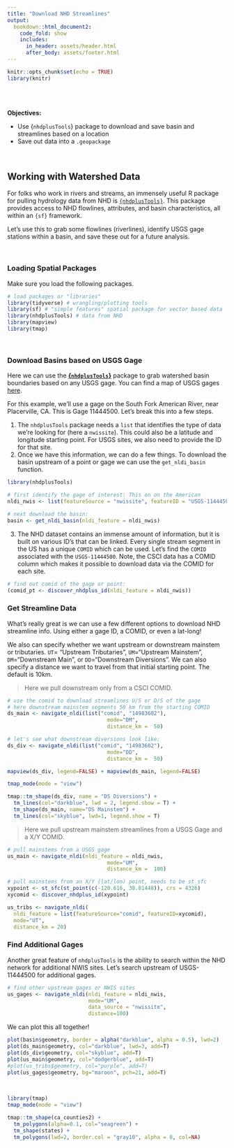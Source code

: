 ```yaml
---
title: "Download NHD Streamlines"
output: 
  bookdown::html_document2:
    code_fold: show
    includes:
      in_header: assets/header.html
      after_body: assets/footer.html
---
```


```r

knitr::opts_chunk$set(echo = TRUE)
library(knitr)

```

<style>
  .title{
    display: none;
  }
</style>

<br>
<br>

:::obj

 **Objectives:**
 
 - Use {`nhdplusTools`} package to download and save basin and streamlines based on a location
 - Save out data into a `.geopackage`
 
:::

<br>

## Working with Watershed Data

For folks who work in rivers and streams, an immensely useful R package for pulling hydrology data from NHD is [`{nhdplusTools}`](https://usgs-r.github.io/nhdplusTools/). This package provides access to NHD flowlines, attributes, and basin characteristics, all within an `{sf}` framework.

Let's use this to grab some flowlines (riverlines), identify USGS gage stations within a basin, and save these out for a future analysis.

<br>

### **Loading Spatial Packages**

Make sure you load the following packages.

```r

# load packages or "libraries"
library(tidyverse) # wrangling/plotting tools
library(sf) # "simple features" spatial package for vector based data
library(nhdplusTools) # data from NHD
library(mapview)
library(tmap)
```


<br>

### **Download Basins based on USGS Gage**

Here we can use the **[{`nhdplusTools`}](https://usgs-r.github.io/nhdplusTools/)** package to grab watershed basin boundaries based on any USGS gage. You can find a map of USGS gages [here](https://maps.waterdata.usgs.gov/mapper/index.html).

For this example, we'll use a gage on the South Fork American River, near Placerville, CA. This is Gage 11444500. Let's break this into a few steps.

  1. The `nhdplusTools` package needs a `list` that identifies the type of data we're looking for (here a `nwissite`). This could also be a latitude and longitude starting point. For USGS sites, we also need to provide the ID for that site.
  2. Once we have this information, we can do a few things. To download the basin upstream of a point or gage we can use the `get_nldi_basin` function.


```r

library(nhdplusTools)

# first identify the gage of interest: This on on the American
nldi_nwis <- list(featureSource = "nwissite", featureID = "USGS-11444500")

# next download the basin:
basin <- get_nldi_basin(nldi_feature = nldi_nwis)

```

  3. The NHD dataset contains an immense amount of information, but it is built on various ID's that can be linked. Every single stream segment in the US has a unique `COMID` which can be used. Let's find the `COMID` associated with the `USGS-11444500`. Note, the CSCI data has a COMID column which makes it possible to download data via the COMID for each site.
  
```r

# find out comid of the gage or point:
(comid_pt <- discover_nhdplus_id(nldi_feature = nldi_nwis))

```

### **Get Streamline Data**

What's really great is we can use a few different options to download NHD streamline info. Using either a gage ID, a COMID, or even a lat-long!

We also can specify whether we want upstream or downstream mainstem or tributaries. `UT`= "Upstream Tributaries", `UM`="Upstream Mainstem", `DM`="Downstream Main", or `DD`="Downstream Diversions". We can also specify a distance we want to travel from that initial starting point. The default is 10km.

 > Here we pull downstream only from a CSCI COMID.

```r

# use the comid to download streamlines U/S or D/S of the gage
# here downstream mainstem segments 50 km from the starting COMID
ds_main <- navigate_nldi(list("comid", "14983602"),
                                mode="DM",
                                distance_km =  50)

# let's see what downstream diversions look like:
ds_div <- navigate_nldi(list("comid", "14983602"),
                                mode="DD",
                                distance_km =  50)

```

```r

mapview(ds_div, legend=FALSE) + mapview(ds_main, legend=FALSE)

```

```r

tmap_mode(mode = "view")

tmap::tm_shape(ds_div, name = "DS Diversions") +
  tm_lines(col="darkblue", lwd = 2, legend.show = T) +
  tm_shape(ds_main, name="DS Mainstem") +
  tm_lines(col="skyblue", lwd=1, legend.show = T)

```



 > Here we pull upstream mainstem streamlines from a USGS Gage and a X/Y COMID.

```r

# pull mainstems from a USGS gage
us_main <- navigate_nldi(nldi_feature = nldi_nwis,
                                mode="UM",
                                distance_km =  100)

# pull mainstems from an X/Y (lat/lon) point, needs to be st_sfc
xypoint <- st_sfc(st_point(c(-120.616, 38.81448)), crs = 4326)
xycomid <- discover_nhdplus_id(xypoint)

us_tribs <- navigate_nldi(
  nldi_feature = list(featureSource="comid", featureID=xycomid),
  mode="UT",
  distance_km = 20)


```

### **Find Additional Gages**

Another great feature of `nhdplusTools` is the ability to search within the NHD network for additional NWIS sites. Let's search upstream of USGS-11444500 for additional gages.

```r

# find other upstream gages or NWIS sites
us_gages <- navigate_nldi(nldi_feature = nldi_nwis, 
                          mode="UM",
                          data_source = "nwissite",
                          distance=100)

```

We can plot this all together!

```r

plot(basin$geometry, border = alpha("darkblue", alpha = 0.5), lwd=2)
plot(ds_main$geometry, col="darkblue", lwd=3, add=T)
plot(ds_div$geometry, col="skyblue", add=T)
plot(us_main$geometry, col="dodgerblue", add=T)
#plot(us_tribs$geometry, col="purple", add=T)
plot(us_gages$geometry, bg="maroon", pch=21, add=T)

```

<br>

```r

library(tmap)
tmap_mode(mode = "view")

tmap::tm_shape(ca_counties2) +
  tm_polygons(alpha=0.1, col="seagreen") +
  tm_shape(states) + 
  tm_polygons(lwd=2, border.col = "gray10", alpha = 0, col=NA)
```

